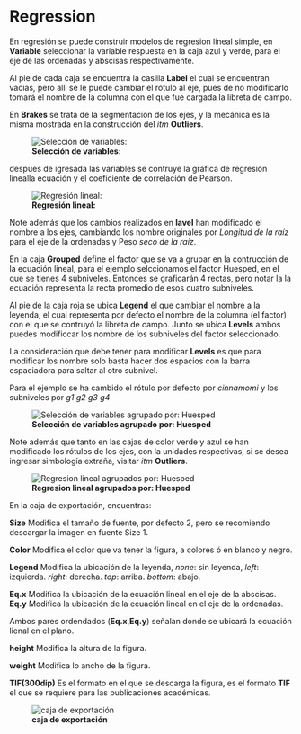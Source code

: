 # Regression

En regresión se puede construir modelos de regresion lineal simple, en **Variable** seleccionar la variable respuesta en la caja azul y verde, para el eje de las ordenadas y abscisas respectivamente.

Al pie de cada caja se encuentra la casilla **Label** el cual se encuentran vacias, pero allí se le puede cambiar el rótulo al eje, pues de no modificarlo tomará el nombre de la columna con el que fue cargada la libreta de campo.

En **Brakes** se trata de la segmentación de los ejes, y la mecánica es la misma mostrada en la construcción del _itm_ **Outliers**.


![**Selección de variables: ** ](img/rlavel.png)

despues de igresada las variables se contruye la gráfica de regresión linealla ecuación y el coeficiente de correlación  de Pearson. 

![**Regresión lineal: ** ](img/rgrafico.png)

Note además que los cambios realizados en **lavel** han modificado el nombre a los ejes, cambiando los nombre originales por _Longitud de la raíz_ para el eje de la ordenadas y Peso _seco de la raíz_.


En la caja  **Grouped** define el factor que se va a grupar en la contrucción de la ecuación lineal, para el ejemplo selccionamos el factor Huesped, en el que se tienes 4 subniveles. Entonces se graficarán 4 rectas, pero notar la la ecuación representa la recta promedio de esos cuatro subniveles.

Al pie de la caja roja se ubica **Legend** el que cambiar  el  nombre a la leyenda, el cual representa por defecto el nombre de la columna (el factor) con el que se contruyó la libreta de campo. Junto se ubica  **Levels** ambos puedes modificcar los nombre de los subniveles del factor seleccionado.

La consideración que debe tener para modificar **Levels** es que para modificar los nombre solo basta hacer dos espacios con la barra espaciadora para saltar al otro subnivel.

Para el ejemplo se ha cambido el rótulo por defecto por _cinnamomi_ y los subniveles por _g1_  _g2_  _g3_  _g4_

![**Selección de variables agrupado por: Huesped ** ](img/rlavel1.png)

Note además que tanto en las cajas de color verde y azul se han modificado los rótulos de los ejes, con la unidades respectivas, si se desea ingresar simbología extraña, visitar _itm_ **Outliers**.


![**Regresion lineal agrupados por: Huesped ** ](img/rgrafico1.png)

En la caja de exportación, encuentras:

**Size**  Modifica el tamaño de fuente, por defecto 2, pero se recomiendo descargar la imagen en fuente Size 1.

**Color** Modifica el color que va tener la figura, a colores ó en blanco y negro.

**Legend** Modifica la ubicación de la leyenda, 
        _none_: sin leyenda, 
        _left_: izquierda.
        _right_: derecha.
        _top_: arriba.
        _bottom_: abajo.

**Eq.x** Modifica la ubicación de la ecuación lineal en el  eje de la abscisas.
**Eq.y** Modifica la ubicación de la ecuación lineal en el  eje de la ordenadas.

Ambos pares ordendados (**Eq.x**,**Eq.y**) señalan donde se ubicará la ecuación lienal en el plano.

**height** Modifica la altura de la figura.

**weight** Modifica lo ancho de la figura.

**TIF(300dip)** Es el formato en el que se descarga la figura, es el formato **TIF**  el que se requiere para las publicaciones académicas.

![**caja de exportación ** ](img/rtable.png)